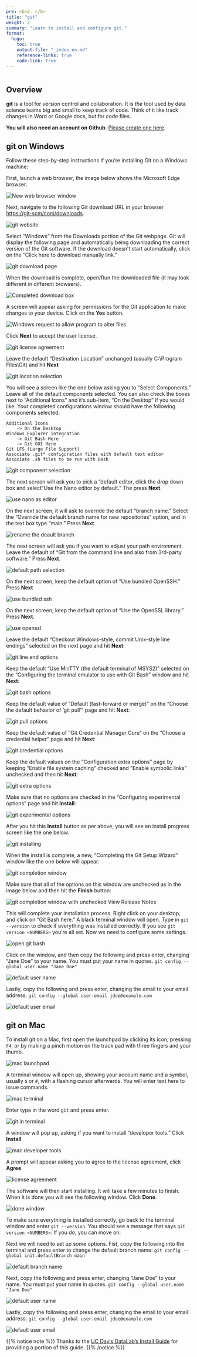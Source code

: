 ```yaml
---
pre: <b>2. </b>
title: "git"
weight: 2
summary: "Learn to install and configure git."
format:
  hugo:
    toc: true
    output-file: "_index.en.md"
    reference-links: true
    code-link: true
---
```


```r

```

## Overview

**git** is a tool for version control and collaboration. It is *the* tool used by data science teams big and small to keep track of code. Think of it like track changes in Word or Google docs, but for code files. 

**You will also need an account on Github**. [Please create one here](https://github.com/).

## git on Windows

Follow these step-by-step instructions if you're installing Git on a Windows machine:

First, launch a web browser, the image below shows the Microsoft Edge browser.

![](./img/win_git_install_1_browser.jpg "New web browser window") 

Next, navigate to the following Git download URL in your browser [https://git-scm/com/downloads](https://git-scm.com/downloads){rel="noopener noreferrer" target="_blank"}.

![](./img/win_git_install_2_git_page.jpg "git website") 

Select "Windows" from the Downloads portion of the Git webpage. Git will display the following page and automatically being downloading the correct version of the Git software.  If the download doesn't start automatically, click on the "Click here to download manually link."

![](./img/win_git_install_3_downloading.jpg "git download page") 

When the download is complete, open/Run the downloaded file (it may look different in different browsers).

![](./img/win_git_install_4_run_open.jpg "Completed download box") 

A screen will appear asking for permissions for the Git application to make changes to your device.  Click on the **Yes** button.

![](./img/win_git_install_5_allow_changes.jpg "Windows request to allow program to alter files") 

Click **Next** to accept the user license.

![](./img/win_git_install_6_license.jpg "git license agreement") 

Leave the default "Destination Location" unchanged (usually C:\\Program Files\\Git) and hit **Next**

![](./img/win_git_install_7_install_location.jpg "git location selection")

You will see a screen like the one below asking you to "Select Components." Leave all of the default components selected. You can also check the boxes next to "Additional Icons" and it's sub-item, "On the Desktop" if you would like. Your completed configurations window should have the following components selected:

```
Additional Icons 
	-> On the Desktop
Windows Explorer integration
	-> Git Bash Here
	-> Git GUI Here
Git LFS (Large File Support)
Associate .git* configuration files with default text editor
Associate .sh files to be run with Bash
```

![](./img/win_git_install_9_checked_components.jpg "git component selection")

The next screen will ask you to pick a "default editor, click the drop down box and select "Use the Nano editor by default." The press **Next**.

![](./img/nano.jpg "use nano as editor")

On the next screen, it will ask to override the default "branch name." Select the "Override the default branch name for new repositories" option, and in the text box type "main." Press **Next**.

![](./img/main_branch.jpg "rename the deault branch")

The next screen will ask you if you want to adjust your path environment. Leave the default of "Git from the command line and also from 3rd-party software." Press **Next**. 

![](./img/git_path.jpg "default path selection")

On the next screen, keep the default option of "Use bundled OpenSSH." Press **Next**

![](./img/ssh.jpg "use bundled ssh")

On the next screen, keep the default option of "Use the OpenSSL library." Press **Next**.

![](./img/openssl.jpg "use openssl")

Leave the default "Checkout Windows-style, commit Unix-style line endings" selected on the next page and hit **Next**:

![](./img/win_git_install_15_line_ending.png "git line end options")

Keep the default "Use MinTTY (the default terminal of MSYS2)" selected on the "Configuring the terminal emulator to use with Git Bash" window and hit **Next**:

![](./img/win_git_install_16_terminal_emulator.png "git bash options")

Keep the default value of "Default (fast-forward or merge)" on the "Choose the default behavior of 'git pull'" page and hit **Next**:

![](./img/win_git_install_17_git_pull.png "git pull options")

Keep the default value of "Git Credential Manager Core" on the "Choose a credential helper" page and hit **Next**:

![](img/win_git_install_18_credential_helper.png "git credential options")

Keep the default values on the "Configuration extra options" page by keeping "Enable file system caching" checked and "Enable symbolic links" unchecked and then hit **Next**:

![](img/win_git_install_19_extra_options.png "git extra options")

Make sure that no options are checked in the "Configuring experimental options" page and hit **Install**:

![](img/win_git_install_20_experimental_options.png "git experimental options")

After you hit this **Install** button as per above, you will see an install progress screen like the one below:

![](img/win_git_install_21_install_progress.png "git installing")

When the install is complete, a new, "Completing the Git Setup Wizard" window like the one below will appear:

![](img/win_git_install_22_install_complete.png "git completion window")

Make sure that all of the options on this window are unchecked as in the image below and then hit the **Finish** button:

![](img/win_git_install_23_deslect_and_finish.png "git completion window with unchecked View Release Notes")

This will complete your installation process. Right click on your desktop, and click on "Git Bash here." A black terminal window will open. Type in `git --version` to check if everything was installed correctly. If you see `git version <NUMBERS>` you're all set. Now we need to configure some settings. 

![](img/win_git_setup_1.jpg "open git bash")

Click on the window, and then copy the following and press enter, changing "Jane Doe" to your name. You must put your name in quotes. `git config --global user.name "Jane Doe"`

![](img/win_git_setup_2.jpg "default user name")

Lastly, copy the following and press enter, changing the email to your email address. `git config --global user.email jdoe@example.com`

![](img/win_git_setup_3.jpg "default user email")

## git on Mac

To install git on a Mac, first open the launchpad by clicking its icon, pressing `F4`, or by making a pinch motion on the track pad with three fingers and your thumb. 

![](img/01.png "mac launchpad")

A terminal window will open up, showing your account name and a symbol, usually `$` or `#`, with a flashing cursor afterwards. You will enter text here to issue commands.

![](img/02.png "mac terminal")

Enter type in the word `git` and press enter.

![](img/03.png "git in terminal")

A window will pop up, asking if you want to install "developer tools." Click **Install**.

![](img/04.png "mac developer tools")

A prompt will appear asking you to agree to the license agreement, click **Agree**.

![](img/05.png "license agreement")

The software will then start installing. It will take a few minutes to finish. When it is done you will see the following window. Click **Done**.

![](img/06.png "done window")

To make sure everything is installed correctly, go back to the terminal window and enter `git --version`. You should see a message that says `git version <NUMBERS>`. If you do, you can move on.

Next we will need to set up some options. Fist, copy the following into the terminal and press enter to change the default branch name: `git config --global init.defaultBranch main`

![](img/08.png "default branch name")

Next, copy the following and press enter, changing "Jane Doe" to your name. You must put your name in quotes. `git config --global user.name "Jane Doe"`

![](img/09.png "default user name")

Lastly, copy the following and press enter, changing the email to your email address. `git config --global user.email jdoe@example.com`

![](img/10.png "default user email")

{{% notice note %}}
Thanks to the <a href="https://datalab.ucdavis.edu/install-guide/">UC Davis DataLab's Install Guide</a> for providing a portion of this guide.
{{% /notice %}}

